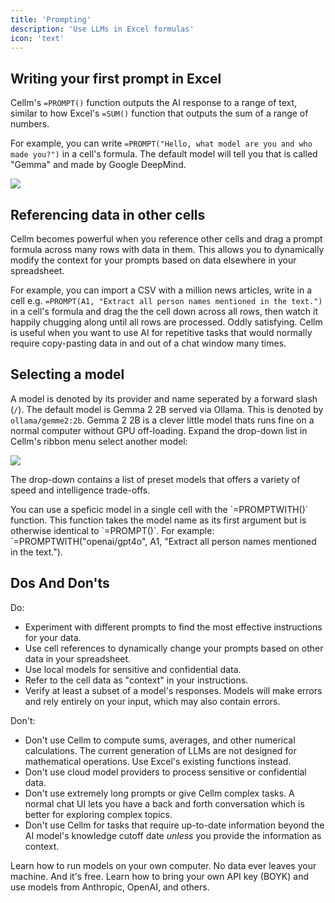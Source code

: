 ```yaml
---
title: 'Prompting'
description: 'Use LLMs in Excel formulas'
icon: 'text'
---
```


## Writing your first prompt in Excel
Cellm's `=PROMPT()` function outputs the AI response to a range of text, similar to how Excel's `=SUM()` function that outputs the sum of a range of numbers.  

For example, you can write `=PROMPT("Hello, what model are you and who made you?")` in a cell's formula. The default model will tell you that is called "Gemma" and made by Google DeepMind.

<Frame>
  <img src="https://getcellm.com/docs/images/usage/first-prompt.png" />
</Frame>

## Referencing data in other cells

Cellm becomes powerful when you reference other cells and drag a prompt formula across many rows with data in them. This allows you to dynamically modify the context for your prompts based on data elsewhere in your spreadsheet.

For example, you can import a CSV with a million news articles, write in a cell e.g. `=PROMPT(A1, "Extract all person names mentioned in the text.")` in a cell's formula and drag the the cell down across all rows, then watch it happily chugging along until all rows are processed. Oddly satisfying. Cellm is useful when you want to use AI for repetitive tasks that would normally require copy-pasting data in and out of a chat window many times.


## Selecting a model
A model is denoted by its provider and name seperated by a forward slash (`/`). The default model is Gemma 2 2B served via Ollama. This is denoted by `ollama/gemme2:2b`. Gemma 2 2B is a clever little model thats runs fine on a normal computer without GPU off-loading. Expand the drop-down list in Cellm's ribbon menu select another model: 

<Frame caption="Select a model via the drop-down list.">
	<img src="https://getcellm.com/docs/images/usage/select-model.png" />
</Frame>

The drop-down contains a list of preset models that offers a variety of speed and intelligence trade-offs.

<Tip>
You can use a speficic model in a single cell with the `=PROMPTWITH()` function. This function takes the model name as its first argument but is otherwise identical to `=PROMPT()`. For example: `=PROMPTWITH("openai/gpt4o", A1, "Extract all person names mentioned in the text.").
</Tip>

## Dos And Don'ts
Do:

- Experiment with different prompts to find the most effective instructions for your data.
- Use cell references to dynamically change your prompts based on other data in your spreadsheet.
- Use local models for sensitive and confidential data.
- Refer to the cell data as "context" in your instructions.
- Verify at least a subset of a model's responses. Models will make errors and rely entirely on your input, which may also contain errors.

Don't:

- Don't use Cellm to compute sums, averages, and other numerical calculations. The current generation of LLMs are not designed for mathematical operations. Use Excel's existing functions instead.
- Don't use cloud model providers to process sensitive or confidential data.
- Don't use extremely long prompts or give Cellm complex tasks. A normal chat UI lets you have a back and forth conversation which is better for exploring complex topics.
- Don't use Cellm for tasks that require up-to-date information beyond the AI model's knowledge cutoff date _unless_ you provide the information as context.

<CardGroup cols={2}>
  <Card
    title="Local Models"
    icon="server"
    href="/models/local-models">
    Learn how to run models on your own computer. No data ever leaves your machine. And it's free.
  </Card>
  <Card
    title="Hosted Models"
    icon="network-wired"
    href="/models/hosted-models">
    Learn how to bring your own API key (BOYK) and use models from Anthropic, OpenAI, and others. 
  </Card>
</CardGroup>